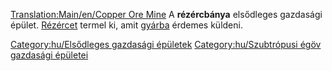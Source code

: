 [[Translation:Main/en/Copper Ore Mine]]
{{hu/Gazdasági épületek|kép=Copperoremine.png
|név=Rézércbánya
|klíma=[[Main/en/Éghajlatok/Hu#Szubtrópusi|szubtrópusi]]
|elfogad=---
|előállít=[[Main/hu/Rézérc|rézércet]]
}}
A '''rézércbánya''' elsődleges gazdasági épület. [[Main/hu/Rézérc|Rézércet]] termel ki, amit [[Main/hu/Gyár|gyárba]] érdemes küldeni.

{{hu/Navbox Gazdasági épületek}}

[[Category:hu/Elsődleges gazdasági épületek]]
[[Category:hu/Szubtrópusi égöv gazdasági épületei]]